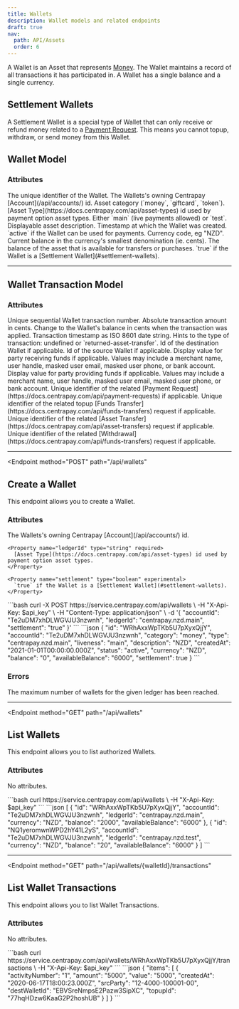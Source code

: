 ```yaml
---
title: Wallets
description: Wallet models and related endpoints
draft: true
nav:
  path: API/Assets
  order: 6
---
```


A Wallet is an Asset that represents [Money](/api/assets#money). The Wallet maintains a record of all transactions it has participated in. A Wallet has a single balance and a single currency.

## Settlement Wallets <Badge type="experimental" />

A Settlement Wallet is a special type of Wallet that can only receive or refund money related to a [Payment Request](https://docs.centrapay.com/api/payment-requests). This means you cannot topup, withdraw, or send money from this Wallet.

## Wallet Model

### Attributes

<Properties>
  <Property name="id" type="string">
    The unique identifier of the Wallet.
  </Property>

  <Property name="accountId" type="string">
    The Wallets's owning Centrapay [Account](/api/accounts/) id.
  </Property>

  <Property name="category" type="string">
    Asset category (`money`, `giftcard`, `token`).
  </Property>

  <Property name="type" type="string">
    [Asset Type](https://docs.centrapay.com/api/asset-types) id used by payment option asset types.
  </Property>

  <Property name="liveness" type="string">
    Either `main` (live payments allowed) or `test`.
  </Property>

  <Property name="description" type="string">
    Displayable asset description.
  </Property>

  <Property name="createdAt" type="timestamp">
    Timestamp at which the Wallet was created.
  </Property>

  <Property name="status" type="string">
    `active` if the Wallet can be used for payments.
  </Property>

  <Property name="currency" type="string">
    Currency code, eg "NZD".
  </Property>

  <Property name="balance" type="BigNumber">
    Current balance in the currency's smallest denomination (ie. cents).
  </Property>

  <Property name="availableBalance" type="BigNumber">
    The balance of the asset that is available for transfers or purchases.
  </Property>

  <Property name="settlement" type="boolean" experimental>
    `true` if the Wallet is a [Settlement Wallet](#settlement-wallets).
  </Property>
</Properties>

---

## Wallet Transaction Model

### Attributes

<Properties>
  <Property name="activityNumber" type="BigNumber">
    Unique sequential Wallet transaction number.
  </Property>

  <Property name="amount" type="BigNumber">
    Absolute transaction amount in cents.
  </Property>

  <Property name="value" type="BigNumber">
    Change to the Wallet's balance in cents when the transaction was applied.
  </Property>

  <Property name="createdAt" type="timestamp">
    Transaction timestamp as ISO 8601 date string.
  </Property>

  <Property name="activityType" type="string">
    Hints to the type of transaction: undefined or `returned-asset-transfer`.
  </Property>

  <Property name="destWalletId" type="string">
    Id of the destination Wallet if applicable.
  </Property>

  <Property name="srcWalletId" type="string">
    Id of the source Wallet if applicable.
  </Property>

  <Property name="destParty" type="string">
    Display value for party receiving funds if applicable. Values may include a merchant name, user handle, masked user email, masked user phone, or bank account.
  </Property>

  <Property name="srcParty" type="string">
    Display value for party providing funds if applicable. Values may include a merchant name, user handle, masked user email, masked user phone, or bank account.
  </Property>

  <Property name="paymentRequestId" type="string">
    Unique identifier of the related [Payment Request](https://docs.centrapay.com/api/payment-requests) if applicable.
  </Property>

  <Property name="topupId" type="string">
    Unique identifier of the related topup [Funds Transfer](https://docs.centrapay.com/api/funds-transfers) request if applicable.
  </Property>

  <Property name="assetTransferId" type="string">
    Unique identifier of the related [Asset Transfer](https://docs.centrapay.com/api/asset-transfers) request if applicable.
  </Property>

  <Property name="withdrawalId" type="string">
    Unique identifier of the related [Withdrawal](https://docs.centrapay.com/api/funds-transfers) request if applicable.
  </Property>
</Properties>

---

<Endpoint
  method="POST"
  path="/api/wallets"
>
  ## Create a Wallet

  This endpoint allows you to create a Wallet.

  ### Attributes
  <Properties>
    <Property name="accountId" type="string" required>
      The Wallets's owning Centrapay [Account](/api/accounts/) id.
    </Property>

    <Property name="ledgerId" type="string" required>
      [Asset Type](https://docs.centrapay.com/api/asset-types) id used by payment option asset types.
    </Property>

    <Property name="settlement" type="boolean" experimental>
      `true` if the Wallet is a [Settlement Wallet](#settlement-wallets).
    </Property>
  </Properties>

  <CodePanel slot="code-examples" title="Request" method="POST" path="/api/wallets">
    ```bash
    curl -X POST https://service.centrapay.com/api/wallets \
      -H "X-Api-Key: $api_key" \
      -H "Content-Type: application/json" \
      -d '{
        "accountId": "Te2uDM7xhDLWGVJU3nzwnh",
        "ledgerId": "centrapay.nzd.main",
        "settlement": "true"
      }'
    ```
  </CodePanel>

  <CodePanel slot="code-examples" title="Response">
    ```json
    {
      "id": "WRhAxxWpTKb5U7pXyxQjjY",
      "accountId": "Te2uDM7xhDLWGVJU3nzwnh",
      "category": "money",
      "type": "centrapay.nzd.main",
      "liveness": "main",
      "description": "NZD",
      "createdAt": "2021-01-01T00:00:00.000Z",
      "status": "active",
      "currency": "NZD",
      "balance": "0",
      "availableBalance": "6000",
      "settlement": true
    }
    ```
  </CodePanel>

  ### Errors
  <Properties>
    <Error code="403" message="ACCOUNT_MAX_WALLETS_REACHED">
      The maximum number of wallets for the given ledger has been reached.
    </Error>
  </Properties>

</Endpoint>

---

<Endpoint
  method="GET"
  path="/api/wallets"
>
  ## List Wallets

  This endpoint allows you to list authorized Wallets.

  ### Attributes
  No attributes.

  <CodePanel slot="code-examples" title="Request" method="GET" path="/api/wallets">
    ```bash
    curl https://service.centrapay.com/api/wallets \
      -H "X-Api-Key: $api_key"
    ```
  </CodePanel>

  <CodePanel slot="code-examples" title="Response">
    ```json
    [
      {
        "id": "WRhAxxWpTKb5U7pXyxQjjY",
        "accountId": "Te2uDM7xhDLWGVJU3nzwnh",
        "ledgerId": "centrapay.nzd.main",
        "currency": "NZD",
        "balance": "2000",
        "availableBalance": "6000"
      },
      {
        "id": "NQ1yeromwnWPD2hY41L2yS",
        "accountId": "Te2uDM7xhDLWGVJU3nzwnh",
        "ledgerId": "centrapay.nzd.test",
        "currency": "NZD",
        "balance": "20",
        "availableBalance": "6000"
      }
    ]
    ```
  </CodePanel>

</Endpoint>

---

<Endpoint
  method="GET"
  path="/api/wallets/{walletId}/transactions"
>
  ## List Wallet Transactions

  This endpoint allows you to list Wallet Transactions.

  ### Attributes
  No attributes.

  <CodePanel slot="code-examples" title="Request" method="GET" path="/api/wallets/{walletId}/transactions">
    ```bash
    curl https://service.centrapay.com/api/wallets/WRhAxxWpTKb5U7pXyxQjjY/transactions \
      -H "X-Api-Key: $api_key"
    ```
  </CodePanel>

  <CodePanel slot="code-examples" title="Response">
    ```json
    {
      "items": [
        {
          "activityNumber": "1",
          "amount": "5000",
          "value": "5000",
          "createdAt": "2020-06-17T18:00:23.000Z",
          "srcParty": "12-4000-100001-00",
          "destWalletId": "EBVSreNmpsE2Pazw3SipXC",
          "topupId": "77hqHDzw6KaaG2P2hoshUB"
        }
      ]
    }
    ```
  </CodePanel>

</Endpoint>
